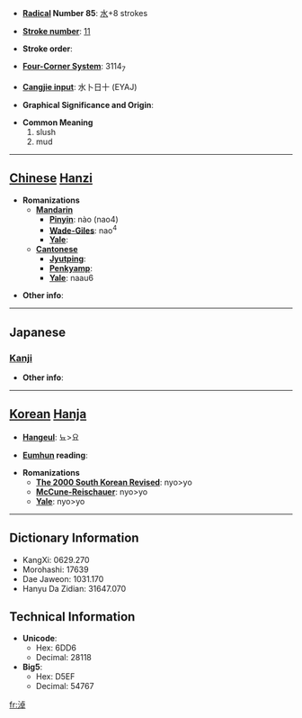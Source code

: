 * '''[[Wiktionary:Chinese radical index| Radical]] Number 85''': [[Wiktionary:Chinese radical index 水|水]]+8 strokes

* '''[[Wiktionary:Chinese total strokes index|Stroke number]]''': [[Wiktionary:Chinese total strokes index 11|11]]

* '''Stroke order''': 

* '''[[Wiktionary:Chinese four corner index|Four-Corner System]]''': 3114<sub>7</sub>

* '''[[Wiktionary:Chinese Cangjie index|Cangjie input]]''': 水卜日十 (EYAJ)

* '''Graphical Significance and Origin''': 

* '''Common Meaning'''
*#slush
*# mud


----

== [[Chinese]] [[Hanzi]] ==

* '''Romanizations'''
** '''[[Mandarin]]'''
*** '''[[Pinyin]]''': nào (nao4)
*** '''[[Wade-Giles]]''': nao<sup>4</sup>
*** '''[[Yale]]''': 
** '''[[Cantonese]]'''
*** '''[[Jyutping]]''':
*** '''[[Penkyamp]]''': 
*** '''[[Yale]]''': naau6

* '''Other info''': 

----

==Japanese==
===[[Kanji]]===
{{kanji|on readings=[[どう]] (dō), [[にょう]] (nyō)
|kun readings=[[どる]] (doru)
}}

* '''Other info''':  

----

== [[Korean]] [[Hanja]] ==

* '''[[Hangeul]]''': 뇨>요

* '''[[Eumhun]] reading''': 

* '''Romanizations'''
** '''[[The 2000 South Korean Revised Romanization|The 2000 South Korean Revised]]''': nyo>yo
** '''[[McCune-Reischauer]]''': nyo>yo
** '''[[Yale]]''': nyo>yo

----

== Dictionary Information ==

* KangXi: 0629.270
* Morohashi: 17639
* Dae Jaweon: 1031.170
* Hanyu Da Zidian: 31647.070

== Technical Information ==

* '''Unicode''':
** Hex: 6DD6
** Decimal: 28118
* '''Big5''':
** Hex: D5EF
** Decimal: 54767

[[fr:淖]]